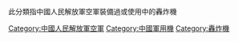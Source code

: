 此分類指中國人民解放軍空軍裝備過或使用中的轟炸機

[[Category:中國人民解放軍空軍|Category:中國人民解放軍空軍]]
[[Category:中國軍用機|Category:中國軍用機]]
[[Category:轟炸機|Category:轟炸機]]